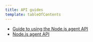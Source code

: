 ```yaml
---
title: API guides
template: tableOfContents
---
```


* [Guide to using the Node.js agent API](/docs/agents/nodejs-agent/api-guides/guide-using-nodejs-agent-api)
* [Node.js agent API](/docs/agents/nodejs-agent/api-guides/nodejs-agent-api)
